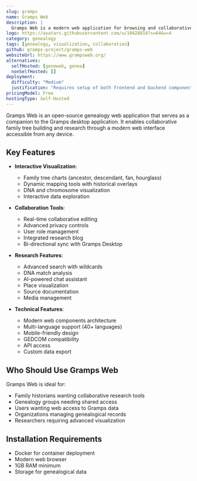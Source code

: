 ```yaml
---
slug: gramps
name: Gramps Web
description: |
  Gramps Web is a modern web application for browsing and collaboratively editing genealogical databases. It's fully interoperable with the Gramps desktop application and brings family history to the web.
logo: https://avatars.githubusercontent.com/u/10428818?s=64&v=4
category: genealogy
tags: [genealogy, visualization, collaboration]
github: gramps-project/gramps-web
websiteUrl: https://www.grampsweb.org/
alternatives:
  selfHosted: [geneweb, genea]
  nonSelfHosted: []
deployment:
  difficulty: "Medium"
  justification: "Requires setup of both frontend and backend components, but has detailed documentation."
pricingModel: Free
hostingType: Self-Hosted
---
```


Gramps Web is an open-source genealogy web application that serves as a companion to the Gramps desktop application. It enables collaborative family tree building and research through a modern web interface accessible from any device.

## Key Features

- **Interactive Visualization**:

  - Family tree charts (ancestor, descendant, fan, hourglass)
  - Dynamic mapping tools with historical overlays
  - DNA and chromosome visualization
  - Interactive data exploration

- **Collaboration Tools**:

  - Real-time collaborative editing
  - Advanced privacy controls
  - User role management
  - Integrated research blog
  - Bi-directional sync with Gramps Desktop

- **Research Features**:

  - Advanced search with wildcards
  - DNA match analysis
  - AI-powered chat assistant
  - Place visualization
  - Source documentation
  - Media management

- **Technical Features**:
  - Modern web components architecture
  - Multi-language support (40+ languages)
  - Mobile-friendly design
  - GEDCOM compatibility
  - API access
  - Custom data export

## Who Should Use Gramps Web

Gramps Web is ideal for:

- Family historians wanting collaborative research tools
- Genealogy groups needing shared access
- Users wanting web access to Gramps data
- Organizations managing genealogical records
- Researchers requiring advanced visualization

## Installation Requirements

- Docker for container deployment
- Modern web browser
- 1GB RAM minimum
- Storage for genealogical data
